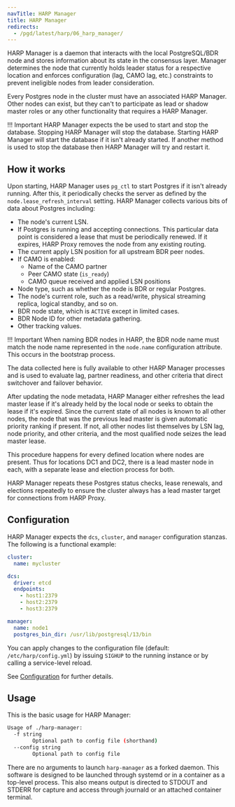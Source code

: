 ```yaml
---
navTitle: HARP Manager
title: HARP Manager
redirects:
  - /pgd/latest/harp/06_harp_manager/
---
```


HARP Manager is a daemon that interacts with the local PostgreSQL/BDR node
and stores information about its state in the consensus layer. Manager
determines the node that currently holds leader status for a respective location
and enforces configuration (lag, CAMO lag, etc.) constraints to prevent
ineligible nodes from leader consideration.

Every Postgres node in the cluster must have an associated HARP Manager. 
Other nodes can exist, but they can't to participate as lead or 
shadow master roles or any other functionality that requires a HARP Manager.

!!! Important
    HARP Manager expects the be used to start and stop the database.  Stopping HARP Manager
    will stop the database.  Starting HARP Manager will start the database if it 
    isn't already started.  If another method is used to stop the database then 
    HARP Manager will try and restart it.

## How it works

Upon starting, HARP Manager uses `pg_ctl` to start Postgres if it isn't
already running. After this, it periodically checks the server as defined
by the `node.lease_refresh_interval` setting. HARP Manager collects various
bits of data about Postgres including:

* The node's current LSN.
* If Postgres is running and accepting connections. This particular data point
  is considered a lease that must be periodically renewed. If it expires, HARP
  Proxy removes the node from any existing routing.
* The current apply LSN position for all upstream BDR peer nodes.
* If CAMO is enabled:
    - Name of the CAMO partner
    - Peer CAMO state (`is_ready`)
    - CAMO queue received and applied LSN positions
* Node type, such as whether the node is BDR or regular Postgres.
* The node's current role, such as a read/write, physical streaming replica, 
  logical standby, and so on.
* BDR node state, which is `ACTIVE` except in limited cases.
* BDR Node ID for other metadata gathering.
* Other tracking values.

!!! Important 
    When naming BDR nodes in HARP, the BDR node name must match the node
    name represented in the `node.name` configuration attribute. This occurs in the bootstrap process.

The data collected here is fully available to other HARP Manager processes and
is used to evaluate lag, partner readiness, and other criteria that direct
switchover and failover behavior.

After updating the node metadata, HARP Manager either refreshes the lead 
master lease if it's already held by the local node or seeks to obtain the 
lease if it's expired. Since the current state of all nodes is known to all
other nodes, the node that was the previous lead master is given automatic
priority ranking if present. If not, all other nodes list themselves by
LSN lag, node priority, and other criteria, and the most qualified node seizes the lead master lease.

This procedure happens for every defined location where nodes are present. Thus 
for locations DC1 and DC2, there is a lead master node in each, with a 
separate lease and election process for both.

HARP Manager repeats these Postgres status checks, lease renewals, and 
elections repeatedly to ensure the cluster always has a lead master target for 
connections from HARP Proxy. 

## Configuration

HARP Manager expects the `dcs`, `cluster`, and `manager` configuration stanzas. 
The following is a functional example:

```yaml
cluster:
  name: mycluster

dcs:
  driver: etcd
  endpoints:
    - host1:2379
    - host2:2379
    - host3:2379

manager:
  name: node1
  postgres_bin_dir: /usr/lib/postgresql/13/bin
```

You can apply changes to the configuration file (default: `/etc/harp/config.yml`) by issuing `SIGHUP` to the running instance or by calling a
service-level reload.

See [Configuration](04_configuration) for further details.

## Usage

This is the basic usage for HARP Manager:

```bash
Usage of ./harp-manager:
  -f string
    	Optional path to config file (shorthand)
  --config string
    	Optional path to config file
```

There are no arguments to launch `harp-manager` as a forked daemon. 
This software is designed to be launched through systemd or in a container 
as a top-level process. This also means output is directed to STDOUT and STDERR
for capture and access through journald or an attached container terminal.
